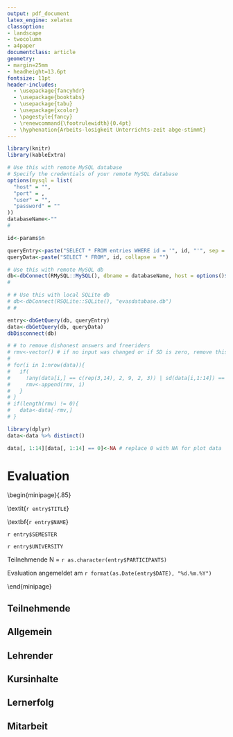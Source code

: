 ```yaml
---
output: pdf_document
latex_engine: xelatex
classoption:
- landscape
- twocolumn
- a4paper
documentclass: article
geometry: 
- margin=25mm
- headheight=13.6pt
fontsize: 11pt
header-includes:
  - \usepackage{fancyhdr}
  - \usepackage{booktabs}
  - \usepackage{tabu}
  - \usepackage{xcolor}
  - \pagestyle{fancy}
  - \renewcommand{\footrulewidth}{0.4pt}
  - \hyphenation{Arbeits-losigkeit Unterrichts-zeit abge-stimmt}
---
```


```r
library(knitr)
library(kableExtra)
```


```r
# Use this with remote MySQL database
# Specify the credentials of your remote MySQL database
options(mysql = list(
  "host" = "",
  "port" = ,
  "user" = "",
  "password" = ""
))
databaseName<-""
#

id<-params$n

queryEntry<-paste("SELECT * FROM entries WHERE id = '", id, "'", sep = "", collapse = "")
queryData<-paste("SELECT * FROM", id, collapse = "")

# Use this with remote MySQL db
db<-dbConnect(RMySQL::MySQL(), dbname = databaseName, host = options()$mysql$host, port = options()$mysql$port, user = options()$mysql$user, password = options()$mysql$password)
#

# # Use this with local SQLite db
# db<-dbConnect(RSQLite::SQLite(), "evasdatabase.db")
# #

entry<-dbGetQuery(db, queryEntry)
data<-dbGetQuery(db, queryData)
dbDisconnect(db)

# # to remove dishonest answers and freeriders
# rmv<-vector() # if no input was changed or if SD is zero, remove this line
# 
# for(i in 1:nrow(data)){
#   if(
#     !any(data[i,] == c(rep(3,14), 2, 9, 2, 3)) | sd(data[i,1:14]) == 0){
#     rmv<-append(rmv, i)
#   }
# }
# if(length(rmv) != 0){
#   data<-data[-rmv,]
# }

library(dplyr)
data<-data %>% distinct()

data[, 1:14][data[, 1:14] == 0]<-NA # replace 0 with NA for plot data
```

<!-- header and footer -->
\lhead{`r entry$NAME`}
\rhead{\textit{`r entry$TITLE`}}
\lfoot{Hergestellt mit \textbf{InstantEva Deutsch}}
\rfoot{\url{https://danieljach.shinyapps.io/instant-eva-deutsch/}}  

# Evaluation  

\medskip

\begin{minipage}{.85\linewidth}

\textbf{Kurstitel} \textit{`r entry$TITLE`}  

\smallskip

\textbf{`r entry$NAME`}  

\medskip

`r entry$SEMESTER`  

`r entry$UNIVERSITY`  

\bigskip

Teilnehmende N = `r as.character(entry$PARTICIPANTS)`  

\bigskip

Evaluation angemeldet am `r format(as.Date(entry$DATE), "%d.%m.%Y")`  

\end{minipage}

\vspace{10mm}

## Teilnehmende

\begin{minipage}{.45\linewidth}
Wie viele Jahre lernen Sie schon Deutsch?
\end{minipage}
\begin{minipage}{.05\linewidth}
\phantom{X}
\end{minipage}
\begin{minipage}{.45\linewidth}
```r
dt<-data[,"learnYears"]
n<-length(dt[!is.na(dt)])
mean<-round(mean(dt, na.rm = TRUE),0)
max<-max(dt, na.rm = TRUE)
min<-min(dt, na.rm = TRUE)
sd<-round(sd(dt, na.rm = TRUE),0)
dt<-data.frame(n, mean, sd, min, max)
colnames(dt)<-c("n", "M", "SD", "Min", "Max")

kable(dt, format = "latex", booktabs = TRUE) %>%
  kable_styling(full_width = TRUE)
```
\end{minipage}

\bigskip

\begin{minipage}{.45\linewidth}
Ist Deutsch ein zentraler Bestandteil Ihres Studiums?
\end{minipage}
\begin{minipage}{.05\linewidth}
\phantom{X}
\end{minipage}
\begin{minipage}{.45\linewidth}
```r
dt<-data[,"germanCentral"]
n<-length(dt[!is.na(dt)])
freq<-table(dt)
prop<-round(prop.table(freq)*100,0)
no<-paste(prop["2"], "%", sep = "")
yes<-paste(prop["1"], "%", sep = "")
kA<-paste(prop["9"], "%", sep = "")
dt<-data.frame(n, yes, no, kA)
dt[grep("NA", dt)]<-"0"
colnames(dt)<-c("n", "Ja", "Nein", "k.A.")

kable(dt, format = "latex", booktabs = TRUE) %>%
  kable_styling(full_width = TRUE)
```
\end{minipage}

\bigskip

\begin{minipage}{.45\linewidth}
Wie wichtig ist es Ihnen persönlich, Deutsch zu lernen?
\end{minipage}
\begin{minipage}{.05\linewidth}
\phantom{X}
\end{minipage}
\begin{minipage}{.45\linewidth}
```r
dt<-data[,"germanImportant"]
n<-paste("n = ", length(dt[!is.na(dt)]), sep = "")
par(cex.axis=1.5)
boxplot(dt, horizontal = TRUE, ylim = c(1,5), col = "orange", boxwex = .75, frame = FALSE); mtext(n,3, cex = 1.5)
```
\end{minipage}

\smallskip

\begin{minipage}{.9\linewidth}
\begin{center}
{\small 
\textcolor{gray}{1 = überhaupt nicht wichtig $\leftrightarrow$ 5 = sehr wichtig}
}
\end{center}
\end{minipage}

\bigskip

\begin{minipage}{.45\linewidth}
Wie viele Stunden lernen Sie Deutsch vor und nach dem Unterricht insgesamt jede Woche?
\end{minipage}
\begin{minipage}{.05\linewidth}
\phantom{X}
\end{minipage}
\begin{minipage}{.45\linewidth}
```r
dt<-data[,"learnWeekly"]
n<-length(dt[!is.na(dt)])
mean<-round(mean(dt, na.rm = TRUE),0)
max<-max(dt, na.rm = TRUE)
min<-min(dt, na.rm = TRUE)
sd<-round(sd(dt, na.rm = TRUE),0)
dt<-data.frame(n, mean, sd, min, max)
colnames(dt)<-c("n", "M", "SD", "Min", "Max")

kable(dt, format = "latex", booktabs = TRUE) %>%
  kable_styling(full_width = TRUE)
```
\end{minipage}

\vfill

## Allgemein  

\begin{minipage}{.9\linewidth}
\begin{center}
{\small 
\textcolor{gray}{1 = Ich stimme überhaupt nicht zu. $\leftrightarrow$ 5 = Ich stimme voll und ganz zu.}
}
\end{center}
\end{minipage}

\begin{minipage}{.45\linewidth}
Insgesamt bin ich mit dem Kurs zufrieden.
\end{minipage}
\begin{minipage}{.05\linewidth}
\phantom{X}
\end{minipage}
\begin{minipage}{.45\linewidth}
```r
dt<-data[,"satisfied"]
n<-paste("n = ", length(dt[!is.na(dt)]), sep = "")
par(cex.axis=1.5)
boxplot(dt, horizontal = TRUE, ylim = c(1,5), col = "orange", boxwex = .75, frame = FALSE); mtext(n,3, cex = 1.5)
```
\end{minipage}

\bigskip

\begin{minipage}{.45\linewidth}
Ich würde den Kurs an Kommilitonen weiterempfehlen.
\end{minipage}
\begin{minipage}{.05\linewidth}
\phantom{X}
\end{minipage}
\begin{minipage}{.45\linewidth}
```r
dt<-data[,"recommend"]
n<-paste("n = ", length(dt[!is.na(dt)]), sep = "")
par(cex.axis=1.5)
boxplot(dt, horizontal = TRUE, ylim = c(1,5), col = "orange", boxwex = .75, frame = FALSE); mtext(n,3, cex = 1.5)
```
\end{minipage}

## Lehrender  

\begin{minipage}{.9\linewidth}
\begin{center}
{\small 
\textcolor{gray}{1 = Ich stimme überhaupt nicht zu. $\leftrightarrow$ 5 = Ich stimme voll und ganz zu.}
}
\end{center}
\end{minipage}

\begin{minipage}{.45\linewidth}
Der Lehrende ist auf Bedürfnisse und Fragen der Teilnehmenden eingegangen.
\end{minipage}
\begin{minipage}{.05\linewidth}
\phantom{X}
\end{minipage}
\begin{minipage}{.45\linewidth}
```r
dt<-data[,"teacherResponds"]
n<-paste("n = ", length(dt[!is.na(dt)]), sep = "")
par(cex.axis=1.5)
boxplot(dt, horizontal = TRUE, ylim = c(1,5), col = "orange", boxwex = .75, frame = FALSE); mtext(n,3, cex = 1.5)
```
\end{minipage}

\bigskip

\begin{minipage}{.45\linewidth}
Der Lehrende hat mir bei Lernproblemen geholfen.
\end{minipage}
\begin{minipage}{.05\linewidth}
\phantom{X}
\end{minipage}
\begin{minipage}{.45\linewidth}
```r
dt<-data[,"teacherHelps"]
n<-paste("n = ", length(dt[!is.na(dt)]), sep = "")
par(cex.axis=1.5)
boxplot(dt, horizontal = TRUE, ylim = c(1,5), col = "orange", boxwex = .75, frame = FALSE); mtext(n,3, cex = 1.5)
```
\end{minipage}

\bigskip

\begin{minipage}{.45\linewidth}
Der Lehrende hat die Unterrichtszeit sinnvoll und nachvollziehbar eingeteilt.
\end{minipage}
\begin{minipage}{.05\linewidth}
\phantom{X}
\end{minipage}
\begin{minipage}{.45\linewidth}
```r
dt<-data[,"teacherOrganizes"]
n<-paste("n = ", length(dt[!is.na(dt)]), sep = "")
par(cex.axis=1.5)
boxplot(dt, horizontal = TRUE, ylim = c(1,5), col = "orange", boxwex = .75, frame = FALSE); mtext(n,3, cex = 1.5)
```
\end{minipage}

\bigskip

\begin{minipage}{.45\linewidth}
Der Lehrende hat eine gute Arbeitsatmosphäre geschaffen.
\end{minipage}
\begin{minipage}{.05\linewidth}
\phantom{X}
\end{minipage}
\begin{minipage}{.45\linewidth}
```r
dt<-data[,"teacherAtmosphere"]
n<-paste("n = ", length(dt[!is.na(dt)]), sep = "")
par(cex.axis=1.5)
boxplot(dt, horizontal = TRUE, ylim = c(1,5), col = "orange", boxwex = .75, frame = FALSE); mtext(n,3, cex = 1.5)
```
\end{minipage}

\newpage

## Kursinhalte  

\begin{minipage}{.9\linewidth}
\begin{center}
{\small 
\textcolor{gray}{1 = Ich stimme überhaupt nicht zu. $\leftrightarrow$ 5 = Ich stimme voll und ganz zu.}
}
\end{center}
\end{minipage}

\begin{minipage}{.45\linewidth}
Der Kurs war gut auf mein Sprachniveau abgestimmt.
\end{minipage}
\begin{minipage}{.05\linewidth}
\phantom{X}
\end{minipage}
\begin{minipage}{.45\linewidth}
```r
dt<-data[,"courseLevel"]
n<-paste("n = ", length(dt[!is.na(dt)]), sep = "")
par(cex.axis=1.5)
boxplot(dt, horizontal = TRUE, ylim = c(1,5), col = "orange", boxwex = .75, frame = FALSE); mtext(n,3, cex = 1.5)
```
\end{minipage}

\bigskip

\begin{minipage}{.45\linewidth}
Der Unterricht war vielseitig und abwechslungsreich gestaltet.
\end{minipage}
\begin{minipage}{.05\linewidth}
\phantom{X}
\end{minipage}
\begin{minipage}{.45\linewidth}
```r
dt<-data[,"courseDiverse"]
n<-paste("n = ", length(dt[!is.na(dt)]), sep = "")
par(cex.axis=1.5)
boxplot(dt, horizontal = TRUE, ylim = c(1,5), col = "orange", boxwex = .75, frame = FALSE); mtext(n,3, cex = 1.5)
```
\end{minipage}

\bigskip

\begin{minipage}{.45\linewidth}
Ich hatte im Unterricht genug Gelegenheit, Deutsch zu sprechen.
\end{minipage}
\begin{minipage}{.05\linewidth}
\phantom{X}
\end{minipage}
\begin{minipage}{.45\linewidth}
```r
dt<-data[,"courseSpeaking"]
n<-paste("n = ", length(dt[!is.na(dt)]), sep = "")
par(cex.axis=1.5)
boxplot(dt, horizontal = TRUE, ylim = c(1,5), col = "orange", boxwex = .75, frame = FALSE); mtext(n,3, cex = 1.5)
```
\end{minipage}

## Lernerfolg   

\begin{minipage}{.9\linewidth}
\begin{center}
{\small 
\textcolor{gray}{1 = Ich stimme überhaupt nicht zu. $\leftrightarrow$ 5 = Ich stimme voll und ganz zu.}
}
\end{center}
\end{minipage}

\begin{minipage}{.45\linewidth}
Mein persönlicher Lernerfolg entspricht meinen Erwartungen.
\end{minipage}
\begin{minipage}{.05\linewidth}
\phantom{X}
\end{minipage}
\begin{minipage}{.45\linewidth}
```r
dt<-data[,"learningSuccess"]
n<-paste("n = ", length(dt[!is.na(dt)]), sep = "")
par(cex.axis=1.5)
boxplot(dt, horizontal = TRUE, ylim = c(1,5), col = "orange", boxwex = .75, frame = FALSE); mtext(n,3, cex = 1.5)
```
\end{minipage}

\bigskip

\begin{minipage}{.45\linewidth}
Die eingesetzten Materialien, Arbeitsformen und Medien haben zu meinem Lernerfolg beigetragen.
\end{minipage}
\begin{minipage}{.05\linewidth}
\phantom{X}
\end{minipage}
\begin{minipage}{.45\linewidth}
```r
dt<-data[,"material"]
n<-paste("n = ", length(dt[!is.na(dt)]), sep = "")
par(cex.axis=1.5)
boxplot(dt, horizontal = TRUE, ylim = c(1,5), col = "orange", boxwex = .75, frame = FALSE); mtext(n,3, cex = 1.5)
```
\end{minipage}


\vfill

## Mitarbeit  

\begin{minipage}{.9\linewidth}
\begin{center}
{\small 
\textcolor{gray}{1 = Ich stimme überhaupt nicht zu. $\leftrightarrow$ 5 = Ich stimme voll und ganz zu.}
}
\end{center}
\end{minipage}

\begin{minipage}{.45\linewidth}
Die meisten Teilnehmenden sind regelmäßig zum Kurs gekommen.
\end{minipage}
\begin{minipage}{.05\linewidth}
\phantom{X}
\end{minipage}
\begin{minipage}{.45\linewidth}
```r
dt<-data[,"participantsPresent"]
n<-paste("n = ", length(dt[!is.na(dt)]), sep = "")
par(cex.axis=1.5)
boxplot(dt, horizontal = TRUE, ylim = c(1,5), col = "orange", boxwex = .75, frame = FALSE); mtext(n,3, cex = 1.5)
```
\end{minipage}

\bigskip

\begin{minipage}{.45\linewidth}
Die meisten Teilnehmenden haben aktiv im Kurs mitgearbeitet.
\end{minipage}
\begin{minipage}{.05\linewidth}
\phantom{X}
\end{minipage}
\begin{minipage}{.45\linewidth}
```r
dt<-data[,"participantsActive"]
n<-paste("n = ", length(dt[!is.na(dt)]), sep = "")
par(cex.axis=1.5)
boxplot(dt, horizontal = TRUE, ylim = c(1,5), col = "orange", boxwex = .75, frame = FALSE); mtext(n,3, cex = 1.5)
```
\end{minipage}

\bigskip

\begin{minipage}{.45\linewidth}
Die meisten Teilnehmenden sind dem Kurs aufmerksam gefolgt.
\end{minipage}
\begin{minipage}{.05\linewidth}
\phantom{X}
\end{minipage}
\begin{minipage}{.45\linewidth}
```r
dt<-data[,"participantsAttentive"]
n<-paste("n = ", length(dt[!is.na(dt)]), sep = "")
par(cex.axis=1.5)
boxplot(dt, horizontal = TRUE, ylim = c(1,5), col = "orange", boxwex = .75, frame = FALSE); mtext(n,3, cex = 1.5)
```
\end{minipage}

\vfill

\begin{minipage}{.85\linewidth}
\textcolor{gray}{{\small Die Ergebnisse werden in Form von Boxplots abgebildet: Die orange Box steht für die mittleren 50 Prozent der Antworten, der vertikale Strich in der Box für den Median, die umgebenden gestrichelten Elemente für die tieferen und höheren Werte. Einzelne extreme Werte werden als Punkte angezeigt.}}
\end{minipage}
